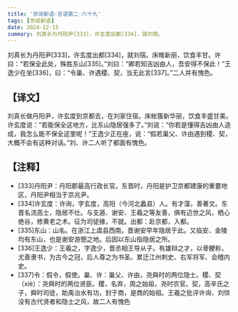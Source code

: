 ```yaml
---
title: '世说新语-言语第二-六十九'
tags: [世说新语]
date: 2024-12-15
summary: 刘真长为丹阳尹[333]，许玄度出都[334]，就刘宿。
---
```


刘真长为丹阳尹[333]，许玄度出都[334]，就刘宿。床帷新丽，饮食丰甘。许曰：“若保全此处，殊胜东山[335]。”刘曰：“卿若知吉凶由人，吾安得不保此！”王逸少在坐[336]，曰：“令巢、许遇稷、契，当无此言[337]。”二人并有愧色。

## 【译文】

刘真长做丹阳尹，许玄度到京都去，在刘家住宿。床帐簇新华丽，饮食丰盛甘美。许玄度说：“若能保全这地方，比东山隐居强多了。”刘说：“你若是懂得吉凶由人造成，我怎么能不保全这里呢！”王逸少正在座，说：“假若巢父、许由遇到稷、契，大概不会有这种对话。”刘、许二人听了都面有愧色。

## 【注释】

- [333]丹阳尹：丹阳郡最高行政长官。东晋时，丹阳是护卫京都建康的重要地区，丹阳尹相当于京兆尹。
- [334]许玄度：许询，字玄度，高阳（今河北蠡县）人。有才藻，善著文。东晋名流高士，隐居不仕。与支遁、谢安、王羲之等友善，俱有迈世之风，栖心绝谷，修黄老之术。征为司徒掾，不就。出都：赴京都，入都。
- [335]东山：山名。在浙江上虞县西南。晋谢安早年隐居于此。又临安、金陵均有东山，也是谢安游憩之地。后因以东山指隐居之所。
- [336]王逸少：王羲之，字逸少，晋丞相王导从子。有雄辩之才，以骨鲠称，尤善隶书，为古今之冠，后人尊之为书圣。累迁江州刺史、右军将军、会稽内史。
- [337]令：假令，假使。巢、许：巢父、许由，尧舜时的两位隐士。稷、契（xiè）：尧舜时的两位贤臣。稷，名弃，周之始祖，尧时农官。契，高辛氏之子，舜时司徒，助禹治水有功，封于商，是商的始祖。王羲之批评许询、刘惔没有古代贤者和隐士之风，故二人有愧色
